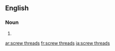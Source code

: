 ==English==

===Noun===
{{head|en|noun plural form|head=[[screw]] [[threads]]}}

# {{plural of|screw thread|lang=en}}

[[ar:screw threads]]
[[fr:screw threads]]
[[ja:screw threads]]
